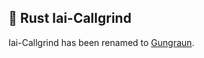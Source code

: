 ## 🦀 Rust Iai-Callgrind

Iai-Callgrind has been renamed to [Gungraun][rust gungraun].

[rust gungraun]: #-rust-gungraun

